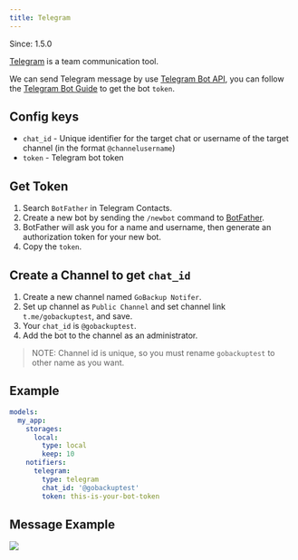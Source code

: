 ```yaml
---
title: Telegram
---
```


<Note>Since: 1.5.0</Note>

[Telegram](https://telegram.org) is a team communication tool.

We can send Telegram message by use [Telegram Bot API](https://core.telegram.org/bots/api#sendmessage), you can follow the [Telegram Bot Guide](https://core.telegram.org/bots#6-botfather) to get the bot `token`.

## Config keys

- `chat_id` - Unique identifier for the target chat or username of the target channel (in the format `@channelusername`)
- `token` - Telegram bot token

## Get Token

1. Search `BotFather` in Telegram Contacts.
1. Create a new bot by sending the `/newbot` command to [BotFather](https://t.me/botfather).
1. BotFather will ask you for a name and username, then generate an authorization token for your new bot.
1. Copy the `token`.

## Create a Channel to get `chat_id`

1. Create a new channel named `GoBackup Notifer`.
2. Set up channel as `Public Channel` and set channel link `t.me/gobackuptest`, and save.
3. Your `chat_id` is `@gobackuptest`.
4. Add the bot to the channel as an administrator.

> NOTE: Channel id is unique, so you must rename `gobackuptest` to other name as you want.

## Example

```yml
models:
  my_app:
    storages:
      local:
        type: local
        keep: 10
    notifiers:
      telegram:
        type: telegram
        chat_id: '@gobackuptest'
        token: this-is-your-bot-token
```

## Message Example

<img src="https://user-images.githubusercontent.com/5518/207226201-cdd041de-8fc6-4eae-ba0d-acfd3f466bb0.png" style="max-width: 650px">

